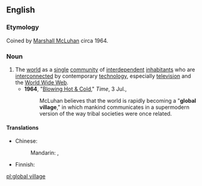 ==English==

===Etymology===
Coined by [[w:Marshall_McLuhan|Marshall McLuhan]] circa 1964.

===Noun===
{{en-noun|sg=[[global]] [[village]]|-}}

# The [[world]] as a [[single]] [[community]] of [[interdependent]] [[inhabitant]]s who are [[interconnect]]ed by contemporary [[technology]], especially [[television]] and the [[World Wide Web]].
#*'''1964''', "[http://www.time.com/time/magazine/article/0,9171,873953,00.html Blowing Hot & Cold]," ''Time'', 3 Jul.,
#*:McLuhan believes that the world is rapidly becoming a "'''global village'''," in which mankind communicates in a supermodern version of the way tribal societies were once related.

====Translations====
{{trans-top|world as single community}}
* Chinese:
*: Mandarin: {{t-|cmn|地球村|tr=dìqiúcūn|sc=Hani}}, {{t-|cmn|世界村|tr=shìjiècūn|sc=Hani}}
{{trans-mid}}
* Finnish: {{t-|fi|maailmankylä}}
{{trans-bottom}}

[[pl:global village]]